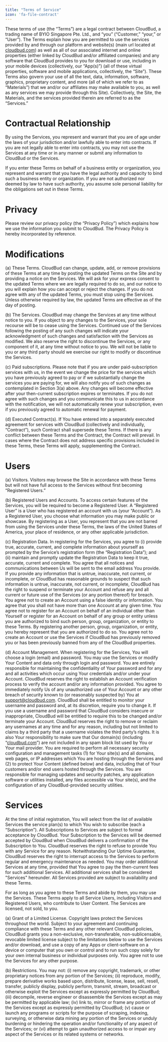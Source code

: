 ```yaml
---
title: "Terms of Service"
icon: 'fa-file-contract'
---
```


These terms of use (the “Terms”) are a legal contract between CloudBud, a trading name of BYIO Singapore Pte. Ltd., and “you” (“Customer,” “your,” or “User”). The Terms explain how you are permitted to use the services provided by and through our platform and website(s) (main url located at [cloudbud.com](http://cloudbud.com)) as well as all of our associated internet and online properties (either linked by CloudBud and/or affiliated companies) and any software that CloudBud provides to you for download or use, including in your mobile devices (collectively, our “App(s)”) (all of these virtual properties, software and mobile applications, collectively, the “Site”). These Terms also govern your use of all the text, data, information, software, graphics, proprietary content, and more (all of which we refer to as “Materials”) that we and/or our affiliates may make available to you, as well as any services we may provide through this Site). Collectively, the Site, the Materials, and the services provided therein are referred to as the “Services.”

# **Contractual Relationship**

By using the Services, you represent and warrant that you are of age under the laws of your jurisdiction and/or lawfully able to enter into contracts. If you are not legally able to enter into contracts, you may not use the Services at any time or in any manner or submit any information to CloudBud or the Services.

If you enter these Terms on behalf of a business entity or organization, you represent and warrant that you have the legal authority and capacity to bind such a business entity or organization. If you are not authorized nor deemed by law to have such authority, you assume sole personal liability for the obligations set out in these Terms.

# **Privacy**

Please review our privacy policy (the “Privacy Policy”) which explains how we use the information you submit to CloudBud. The Privacy Policy is hereby incorporated by reference.

# **Modifications**

(a) These Terms. CloudBud can change, update, add, or remove provisions of these Terms at any time by posting the updated Terms on the Site and by providing a notice on the Services. We will ask for your express consent to the updated Terms where we are legally required to do so, and our notice to you will explain how you can accept or reject the changes. If you do not agree with any of the updated Terms, you must stop using the Services. Unless otherwise required by law, the updated Terms are effective as of the day of posting.

(b) The Services. CloudBud may change the Services at any time without notice to you. If you object to any changes to the Services, your sole recourse will be to cease using the Services. Continued use of the Services following the posting of any such changes will indicate your acknowledgment of such changes and satisfaction with the Services as modified. We also reserve the right to discontinue the Services, or any component of it, at any time without notice to you. We will not be liable to you or any third party should we exercise our right to modify or discontinue the Services.

(c) Paid subscriptions. Please note that if you are under paid-subscription services with us, in the event we change the price for the services which you have previously agreed to pay or if we substantially change the services you are paying for, we will also notify you of such changes as contemplated in Section 3(a) above. Any changes will become effective after your then-current subscription expires or terminates. If you do not agree with such changes and you communicate this to us in accordance with the notification, we will not automatically renew your subscription, even if you previously agreed to automatic renewal for payment.

(d) Executed Contract(s). If You have entered into a separately executed agreement for services with CloudBud (collectively and individually, “Contract”), such Contract shall supersede these Terms. If there is any conflict between these Terms and the Contract, the Contract will prevail. In cases where the Contract does not address specific provisions included in these Terms, these Terms will apply, supplementing the Contract.

# **Users**

(a) Visitors. Visitors may browse the Site in accordance with these Terms but will not have full access to the Services without first becoming “Registered Users.”

(b) Registered Users and Accounts. To access certain features of the Services, you will be required to become a Registered User. A “Registered User” is a User who has registered an account with us (your “Account”). As a Registered User, you choose what information you may make public or showcase. By registering as a User, you represent that you are not barred from using the Services under these Terms, the laws of the United States of America, your place of residence, or any other applicable jurisdiction.

(c) Registration Data. In registering for the Services, you agree to (i) provide true, accurate, current, and complete information about yourself as prompted by the Service’s registration form (the “Registration Data”); and (ii) maintain and promptly update the Registration Data to keep it true, accurate, current and complete. You agree that all notices and communications between Us will be sent to the email address You provide. If you provide any information that is untrue, inaccurate, not current, or incomplete, or CloudBud has reasonable grounds to suspect that such information is untrue, inaccurate, not current, or incomplete, CloudBud has the right to suspend or terminate your Account and refuse any and all current or future use of the Services (or any portion thereof) for breach. You agree not to create an Account using a false identity or information. You agree that you shall not have more than one Account at any given time. You agree not to register for an Account on behalf of an individual other than Yourself or register for an Account on behalf of any group or entity unless you are authorized to bind such person, group, organization, or entity to these Terms. By registering another person, group, organization, or entity, you hereby represent that you are authorized to do so. You agree not to create an Account or use the Services if CloudBud has previously removed you or has been previously banned from any of the CloudBud properties.

(d) Account Management. When registering for the Services, You will choose a login (email) and password. You may use the Services or modify Your Content and data only through login and password. You are entirely responsible for maintaining the confidentiality of Your password and for any and all activities which occur using Your credentials and/or under your Account. CloudBud reserves the right to establish an Account verification process to verify the account and/or any information provided. You agree to immediately notify Us of any unauthorized use of Your Account or any other breach of security known to (or reasonably suspected by) You at [support@cloudbud.com](mailto:support@cloudbud.com). CloudBud shall be entitled to monitor your username and password and, at its discretion, require you to change it. If you use a username and password that CloudBud considers insecure or inappropriate, CloudBud will be entitled to require this to be changed and/or terminate your Account. CloudBud reserves the right to remove or reclaim any usernames at any time and for any reason, including but not limited to claims by a third party that a username violates the third party’s rights. It is also Your responsibility to make sure that Our domain(s) (including “[cloudbud.com](http://cloudbud.com)”) are not included in any spam block list used by You or Your mail provider. You are required to perform all necessary security configuration and management tasks (1) for Your site(s) and all domains, web pages, or IP addresses which You are hosting through the Services and (2) to protect Your Content (defined below) and data, including that of Your customers and/or end users hosted through the Services. You are responsible for managing updates and security patches, any application software or utilities installed, any files accessible via Your site(s), and the configuration of any CloudBud-provided security utilities.

# **Services**

At the time of initial registration, You will select from the list of available Services the service plan(s) to which You wish to subscribe (each a “Subscription”). All Subscriptions to Services are subject to formal acceptance by CloudBud. Your Subscription to the Services will be deemed accepted by CloudBud when CloudBud delivers a confirmation of the Subscription to You. CloudBud reserves the right to refuse to provide You with any Service for any reason. Notwithstanding Our Uptime Guarantee, CloudBud reserves the right to interrupt access to the Services to perform regular and emergency maintenance as needed. You may order additional Services at any time, provided that You agree to pay the then-current fees for such additional Services. All additional services shall be considered "Services" hereunder. All Services provided are subject to availability and these Terms.

For as long as you agree to these Terms and abide by them, you may use the Services. These Terms apply to all Service Users, including Visitors and Registered Users, who contribute to User Content. The Services are licensed, not sold, to you.

(a) Grant of a Limited License. Copyright laws protect the Services throughout the world. Subject to your agreement and continuing compliance with these Terms and any other relevant CloudBud policies, CloudBud grants you a non-exclusive, non-transferable, non-sublicensable, revocable limited license subject to the limitations below to use the Services and/or download, and use a copy of any Apps or client-software on a device or computer that you own or control and to run such copy solely for your own internal business or individual purposes only. You agree not to use the Services for any other purpose.

(b) Restrictions. You may not: (i) remove any copyright, trademark, or other proprietary notices from any portion of the Services; (ii) reproduce, modify, prepare derivative works based upon, distribute, license, lease, sell, resell, transfer, publicly display, publicly perform, transmit, stream, broadcast or otherwise exploit the Services except as expressly permitted by CloudBud; (iii) decompile, reverse engineer or disassemble the Services except as may be permitted by applicable law; (iv) link to, mirror or frame any portion of the Services except as expressly permitted by CloudBud; (v) cause or launch any programs or scripts for the purpose of scraping, indexing, surveying, or otherwise data mining any portion of the Services or unduly burdening or hindering the operation and/or functionality of any aspect of the Services; or (vi) attempt to gain unauthorized access to or impair any aspect of the Services or its related systems or networks.